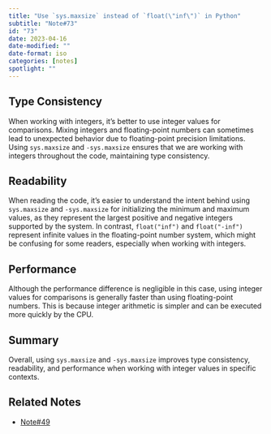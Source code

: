```yaml
---
title: "Use `sys.maxsize` instead of `float(\"inf\")` in Python"
subtitle: "Note#73"
id: "73"
date: 2023-04-16
date-modified: ""
date-format: iso
categories: [notes]
spotlight: ""
---
```

## Type Consistency

When working with integers, it's better to use integer values for comparisons. Mixing integers and floating-point numbers can sometimes lead to unexpected behavior due to floating-point precision limitations. Using `sys.maxsize` and `-sys.maxsize` ensures that we are working with integers throughout the code, maintaining type consistency.

## Readability

When reading the code, it's easier to understand the intent behind using `sys.maxsize` and `-sys.maxsize` for initializing the minimum and maximum values, as they represent the largest positive and negative integers supported by the system. In contrast, `float("inf")` and `float("-inf")` represent infinite values in the floating-point number system, which might be confusing for some readers, especially when working with integers.

## Performance

Although the performance difference is negligible in this case, using integer values for comparisons is generally faster than using floating-point numbers. This is because integer arithmetic is simpler and can be executed more quickly by the CPU.

## Summary 

Overall, using `sys.maxsize` and `-sys.maxsize` improves type consistency, readability, and performance when working with integer values in specific contexts.

## Related Notes

* [Note#49](/notes/49/)
